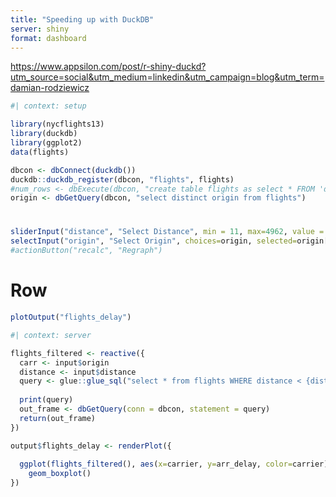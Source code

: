 ```yaml
---
title: "Speeding up with DuckDB"
server: shiny
format: dashboard
---
```


<https://www.appsilon.com/post/r-shiny-duckd?utm_source=social&utm_medium=linkedin&utm_campaign=blog&utm_term=damian-rodziewicz>

```r
#| context: setup

library(nycflights13)
library(duckdb)
library(ggplot2)
data(flights)

dbcon <- dbConnect(duckdb())
duckdb::duckdb_register(dbcon, "flights", flights)
#num_rows <- dbExecute(dbcon, "create table flights as select * FROM 'data/flights-10m.parquet'")
origin <- dbGetQuery(dbcon, "select distinct origin from flights")
```

# {.toolbar}

```r
sliderInput("distance", "Select Distance", min = 11, max=4962, value = 2000)
selectInput("origin", "Select Origin", choices=origin, selected=origin[1])
#actionButton("recalc", "Regraph")
```

# Row

```r
plotOutput("flights_delay")
```


```r
#| context: server

flights_filtered <- reactive({
  carr <- input$origin
  distance <- input$distance
  query <- glue::glue_sql("select * from flights WHERE distance < {distance} and origin = {carr}", .con = dbcon)
  
  print(query)
  out_frame <- dbGetQuery(conn = dbcon, statement = query)
  return(out_frame)
})

output$flights_delay <- renderPlot({
  
  ggplot(flights_filtered(), aes(x=carrier, y=arr_delay, color=carrier)) +
    geom_boxplot()
})

```
